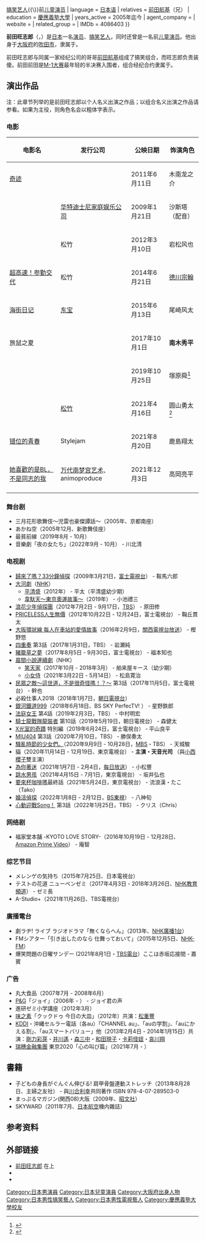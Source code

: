 {{NoteTA
|G1 = JP Show
|G2 = Movie
}}
{{Infobox entertainer
| name                      = 前田旺志郎
| type                      = 男演员
| native_name               = 前田 旺志郎
| native_name_lang          = ja
| romanized_name            = Maeda Ōshirō
| nationality               = {{JPN}}
| birth_date                = {{Birth date and age|2000|12|07}}
| birth_place               = {{JPN}}[[大阪府|大阪府]][[吹田市|吹田市]]
| occupation                = [[演员|演员]]{{\}}[[搞笑艺人|搞笑艺人]]{{\}}前[[儿童演员|儿童演员]]
| language                  = [[日本语|日本语]]
| relatives                 = [[前田航基|前田航基]]（兄）
| education                 = [[慶應義塾大學|慶應義塾大學]]
| years_active              = 2005年迄今
| agent_company             = {{Link-ja|松竹娱乐|松竹エンタテインメント}}
| website                   = {{URL|https://www.shochiku-enta.co.jp/actor/maeda_o|前田旺志郎官方资料页}}
| related_group             = {{Link-ja|前田前田|まえだまえだ}}
| IMDb                      = 4086403
}}
{{japanese|japanese=前田 旺志郎|kana=まえだ おうしろう|romaji=Maeda Ōshirō}}

'''前田旺志郎'''（{{Jpn|j=前田 旺志郎|kk=まえだ おうしろう|rm=Maeda Ōshirō}}，{{bd|2000年|12月7日|||catIdx=Maeda Oushiro}}）是[[日本|日本]]一名[[演员|演员]]、[[搞笑艺人|搞笑艺人]]，同时还曾是一名前[[儿童演员|儿童演员]]。他出身于[[大阪府|大阪府]]的[[吹田市|吹田市]]，隶属于{{Link-ja|松竹娱乐|松竹エンタテインメント}}。

前田旺志郎与同属一家经纪公司的哥哥[[前田航基|前田航基]]组成了搞笑组合{{Link-ja|前田前田|まえだまえだ}}，而旺志郎负责装傻。前田前田是[[M-1大赛|M-1大赛]]最年轻的半决赛入围者，组合经纪合约隶属于{{Link-ja|松竹艺能|松竹芸能}}。

== 演出作品 ==
注：此章节列举的是前田旺志郎以个人名义出演之作品；以组合名义出演之作品请参看{{Link-ja|前田前田|まえだまえだ}}。如果为主役，则角色名会以粗体字表示。

=== 电影 ===
{| class="wikitable" style="width:50%; text-align:center;"
|-
! 电影名
! {{JPN}}发行公司
! {{JPN}}公映日期
! 饰演角色
|-
! [[奇蹟_(2011年電影)|奇迹]]
| {{Link-ja|GAGA|ギャガ}}
| 2011年6月11日
| 木南龙之介
|-
! {{Link-en|雪地巴迪|Snow Buddies}}
| [[华特迪士尼家庭娱乐公司|华特迪士尼家庭娱乐公司]]
| 2009年1月21日
| 沙斯塔（配音）
|-
! {{Link-ja|欢迎回来，隼鸟号|おかえり、はやぶさ}}
| 松竹
| 2012年3月10日
| 岩松风也
|-
! [[超高速！参勤交代|超高速！参勤交代]]
| 松竹
| 2014年6月21日
| [[德川宗翰|德川宗翰]]
|-
! [[海街日記_(電影)|海街日记]]
| [[东宝|东宝]]
| 2015年6月13日
| 尾崎风太
|-
! 旅鼠之夏
| {{lang|en|Omuro}}
| 2017年10月1日
| '''南木秀平'''
|-
! {{Link-ja|超·少年侦探团NEO－Beginning－|超・少年探偵団NEO}}
| {{lang|en|coyote}}
| 2019年10月25日
| 塚原舜<ref>{{cite web|script-title=ja:高杉真宙と佐野岳が親友に、江戸川乱歩原案「超・少年探偵団NEO」公開決定|url=https://natalie.mu/eiga/news/317782|publisher=[[Natalie_(網站)|Natalie]]|accessdate=2021-03-02|archive-date=2020-09-14|archive-url=https://web.archive.org/web/20200914064012/https://natalie.mu/eiga/news/317782}}</ref>
|-
! {{Link-ja|电影之神|キネマの神様}}
| [[松竹|松竹]]
| 2021年4月16日
| 圆山勇太<ref>{{cite web|script-title=ja:山田洋次監督作「キネマの神様」にリリー・フランキー、志尊淳、前田旺志郎が出演！|url=https://eiga.com/news/20201222/6/|publisher={{Link-ja|映画.com|映画.com}}|accessdate=2021-03-02|archive-date=2021-02-28|archive-url=https://web.archive.org/web/20210228052735/https://eiga.com/news/20201222/6/}}</ref>
|-
! [[错位的青春#真人电影|错位的青春]]
| Stylejam
| 2021年8月20日
| 鹿島翔太
|-
! [[她喜歡的是BL，不是同志的我#電影|她喜歡的是BL，不是同志的我]]
| [[万代南梦宫艺术|万代南梦宫艺术]]、animoproduce
| 2021年12月3日
| 高岡亮平
|-
|}

=== 舞台剧 ===
* 三月花形歌舞伎〜児雷也豪傑譚話〜（2005年、京都南座）
* あかね空（2005年12月、新歌舞伎座）
* 最貧前線（2019年8月 - 10月）
* 音樂劇「夜の女たち」（2022年9月 - 10月） - 川北清 

=== 电视剧 ===
* [[33分偵探|歸來了嗎？33分鐘偵探]]（2009年3月21日，[[富士電視台|富士電視台]]） - 鞍馬六郎
* [[NHK大河劇|大河劇]]（[[NHK綜合頻道|NHK]]）
** [[平清盛_(大河劇)|平清盛]]（2012年） - 平太（平清盛幼少期）
** [[韋馱天～東京奧運故事～|韋馱天～東京奧運故事～]]（2019年） - 小池禮三
* [[浪花少年偵探團#2012年版|浪花少年偵探團]]（2012年7月2日 - 9月17日，[[TBS電視台|TBS]]） - 原田修
* [[PRICELESS人生無價|PRICELESS人生無價]]（2012年10月22日 - 12月24日，富士電視台） - 鞠丘貫太
* [[大阪環狀線_每人在車站的愛情故事|大阪環狀線 每人在車站的愛情故事]]（2016年2月9日，[[關西電視台|關西電視台放送]]） - 樫野悠
* [[四重奏_(日本電視劇)|四重奏]] 第3話（2017年1月31日，TBS） - 岩瀬純
* [[豬籠草之夢#電視劇|豬籠草之夢]]（2017年8月5日 - 9月30日，富士電視台） - 福本知也 
* [[連續電視小說|晨間小說連續劇]]（NHK）
** [[笑天家|笑天家]]（2017年10月 - 2018年3月） - 舶来屋キース（幼少期）
** [[小女侍|小女侍]]（2021年3月22日 - 5月14日） - 松島寛治
* [[民眾之敵～這世道，不是很奇怪嗎！？～|民眾之敵～這世道，不是很奇怪嗎！？～]] 第3話（2017年11月5日，富士電視台） - 幹也
* 必殺仕事人2018（2018年1月7日，[[朝日電視台|朝日電視台]]）
* [[銀河鐵道999#電視劇|銀河鐵道999]]（2018年6月18日、BS SKY PerfecTV! ） - 星野鉄郎
* [[法庭女王_(日本電視劇)|法庭女王]] 第4話（2019年2月3日，TBS） - 中村明宏
* [[騎士龍戰隊龍裝者|騎士龍戰隊龍裝者]] 第10話（2019年5月19日，朝日電視台） - 森健太
* [[X光室的奇蹟#電視劇|X光室的奇蹟]] 特別編（2019年6月24日，富士電視台） ‐ 平山良平
* [[MIU404|MIU404]] 第3話（2020年7月10日，TBS） ‐ 勝俣奏太 
* [[騷亂時節的少女們。#電視劇|騷亂時節的少女們。]]（2020年9月9日 - 10月28日，[[MBS_電視臺|MBS]]・TBS） - 天城駿
* 貓（2020年11月14日 - 12月19日、東京電視台） - '''主演・天音光司''' （與[[小西櫻子|小西櫻子]]雙主演）
* [[為你著迷|為你著迷]]（2021年1月7日 - 2月4日，[[每日放送|每日放送]]） - 小松豐
* [[跳水男孩|跳水男孩]]（2021年4月15日 - 7月1日，東京電視台） - 坂井弘也
* [[要來杯咖啡嗎#電視劇|要來杯咖啡嗎]]最終話（2021年5月24日，東京電視台） - 流浪漢・たこ（Tako）
* [[婚活偵探|婚活偵探]]（2022年1月8日 - 2月12日，[[BS东视|BS東視]]） - 八神旬
* [[Fight_Song_(日本電視劇)|心動迎戰Song！]] 第3話（2022年1月25日，TBS） - クリス（Chris）

=== 网络剧 ===
* 福家堂本舗 -KYOTO LOVE STORY-（2016年10月19日 - 12月28日、[[Amazon_Prime_Video|Amazon Prime Video]]） - 庵智

=== 综艺节目 ===
* メレンゲの気持ち（2015年7月25日、日本電視台）
* テストの花道 ニューベンゼミ（2017年4月3日 - 2018年3月26日、[[NHK教育頻道|NHK教育頻道]]） - ゼミ長
* A-Studio+（2021年11月26日、TBS電視台）

=== 廣播電台 ===
* 劇ラヂ! ライブ ラジオドラマ「無くならへん」（2013年、[[NHK廣播第1頻率|NHK廣播1台]]）
* FMシアター「引き出したのなら 仕舞っておいて」（2015年12月5日、[[NHK-FM頻率|NHK-FM]]）
* 爆笑問題の日曜サンデー (2021年8月1日・[[TBS電台|TBS電台]]）ここは赤坂応接間 - 嘉賓

=== 广告 ===
* 丸大食品（2007年7月 - 2008年6月）
* [[宝洁|P&G]]「ジョイ」（2006年 - ） - ジョイ君の声
* 進研ゼミ小学講座（2012年3月）
* [[味之素|味之素]]「クックドゥ 今日の大皿」（2012年）共演：[[松重豐|松重豐]]
* [[KDDI|KDDI]]・沖縄セルラー電話（各au）「CHANNEL au」、「auの学割」、「auにかえる割」、「auスマートバリュー」他（2013年2月4日 - 2014年1月15日）共演：[[剛力彩芽|剛力彩芽]]・[[井川遙|井川遙]]・[[森三中|森三中]]・[[和田現子|和田現子]]・[[凯莉葩缪葩缪|卡莉怪妞]]・[[哀川翔|哀川翔]]
* [[瑞穗金融集團|瑞穗金融集團]] 東京2020「心の叫び篇」（2021年7月 - ）

== 書籍 ==
* 子どもの身長がぐんぐん伸びる! 肩甲骨盤連動ストレッチ（2013年8月28日、主婦之友社） - 與[[川合利幸|川合利幸]]共同著作 ISBN 978-4-07-289503-0
* まっぷるマガジン(関西08)大阪（2009年、[[昭文社|昭文社]]）
* SKYWARD（2011年7月、[[日本航空|日本航空]]機内雜誌）

== 参考资料 ==
{{Reflist}}

== 外部链接 ==
* [https://www.shochiku-enta.co.jp/actor/maeda_o 前田旺志郎] {{Wayback|url=https://www.shochiku-enta.co.jp/actor/maeda_o |date=20201226155154 }}在{{Link-ja|松竹娱乐|松竹エンタテインメント}}上{{ja}}
* {{Douban people|1320004|前田旺志郎}}
* {{IMDb name|4086403|前田旺志郎}}

{{Portal bar|日本|电影|电视|人物}}
{{Authority control}}
{{DEFAULTSORT:Maeda, Oushiro}}

[[Category:日本男演員|Category:日本男演員]]
[[Category:日本兒童演員|Category:日本兒童演員]]
[[Category:大阪府出身人物|Category:大阪府出身人物]]
[[Category:日本男性搞笑藝人|Category:日本男性搞笑藝人]]
[[Category:日本男性電視藝人|Category:日本男性電視藝人]]
[[Category:慶應義塾大學校友|Category:慶應義塾大學校友]]
